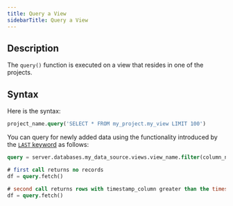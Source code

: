 ```yaml
---
title: Query a View
sidebarTitle: Query a View
---
```


## Description

The `query()` function is executed on a view that resides in one of the projects.

## Syntax

Here is the syntax:

```sql
project_name.query('SELECT * FROM my_project.my_view LIMIT 100')
```

You can query for newly added data using the functionality introduced by the [`LAST` keyword](/mindsdb_sql/sql/create/jobs#last) as follows:

```sql
query = server.databases.my_data_source.views.view_name.filter(column_name='value').track('timestamp_column')

# first call returns no records
df = query.fetch()

# second call returns rows with timestamp_column greater than the timestamp of a previous fetch
df = query.fetch()
```
